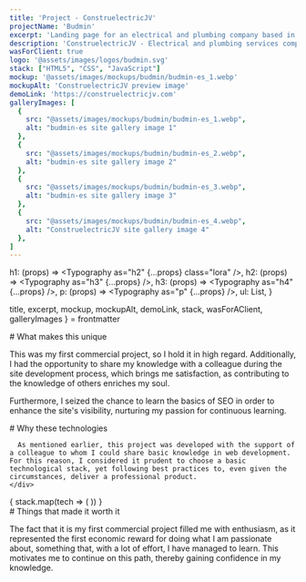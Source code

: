```yaml
---
title: 'Project - ConstruelectricJV'
projectName: 'Budmin'
excerpt: 'Landing page for an electrical and plumbing company based in Chile.'
description: 'ConstruelectricJV - Electrical and plumbing services company based in Chile.'
wasForClient: true
logo: '@assets/images/logos/budmin.svg'
stack: ["HTML5", "CSS", "JavaScript"]
mockup: '@assets/images/mockups/budmin/budmin-es_1.webp'
mockupAlt: 'ConstruelectricJV preview image'
demoLink: 'https://construelectricjv.com'
galleryImages: [
  {
    src: "@assets/images/mockups/budmin/budmin-es_1.webp",
    alt: "budmin-es site gallery image 1"
  },
  {
    src: "@assets/images/mockups/budmin/budmin-es_2.webp",
    alt: "budmin-es site gallery image 2"
  },
  {
    src: "@assets/images/mockups/budmin/budmin-es_3.webp",
    alt: "budmin-es site gallery image 3"
  },
  {
    src: "@assets/images/mockups/budmin/budmin-es_4.webp",
    alt: "ConstruelectricJV site gallery image 4"
  },
]
---
```



  h1: (props) => <Typography as="h2" {...props} class="lora" />,
  h2: (props) => <Typography as="h3" {...props} />,
  h3: (props) => <Typography as="h4" {...props} />,
  p: (props) => <Typography as="p" {...props} />,
  ul: List,
}

  title,
  excerpt,
  mockup,
  mockupAlt,
  demoLink,
  stack,
  wasForAClient,
  galleryImages
} = frontmatter

<Row paddedRight>
  # What makes this unique

  This was my first commercial project, so I hold it in high regard. Additionally, I had the opportunity to share my knowledge with a colleague during the site development process, which brings me satisfaction, as contributing to the knowledge of others enriches my soul.

  Furthermore, I seized the chance to learn the basics of SEO in order to enhance the site's visibility, nurturing my passion for continuous learning.
</Row>

<Row evenColumns inverted>
  <div>
    <div>
      # Why these technologies

      As mentioned earlier, this project was developed with the support of a colleague to whom I could share basic knowledge in web development. For this reason, I considered it prudent to choose a basic technological stack, yet following best practices to, even given the circumstances, deliver a professional product.
    </div>
  </div>
  <div>
    {
      stack.map(tech => (
        <TechCard tech={tech} />
      ))
    }
  </div>
</Row>

<Row paddedRight>
  # Things that made it worth it

  The fact that it is my first commercial project filled me with enthusiasm, as it represented the first economic reward for doing what I am passionate about, something that, with a lot of effort, I have managed to learn. This motivates me to continue on this path, thereby gaining confidence in my knowledge.
</Row>
